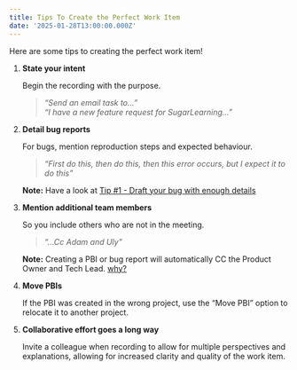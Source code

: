 ```yaml
---
title: Tips To Create the Perfect Work Item
date: '2025-01-28T13:00:00.000Z'
---
```


Here are some tips to creating the perfect work item!

1. **State your intent**

   Begin the recording with the purpose.
  
   > *“Send an email task to...”*\
   > *“I have a new feature request for SugarLearning...”*

2. **Detail bug reports**

   For bugs, mention reproduction steps and expected behaviour.
  
   > *“First do this, then do this, then this error occurs, but I expect it to do this”*
  
   **Note:** Have a look at [Tip #1 - Draft your bug with enough details](https://www.ssw.com.au/rules/report-bugs-and-suggestions/#tip-1-draft-your-bug-with-enough-details)

3. **Mention additional team members**

   So you include others who are not in the meeting.
  
   > *“...Cc Adam and Uly”*
  
   **Note:** Creating a PBI or bug report will automatically CC the Product Owner and Tech Lead. [why?](https://yakshaver.ai/docs/user-mention-guidelines-in-work-item-descriptions)

4. **Move PBIs**

   If the PBI was created in the wrong project, use the “Move PBI” option to relocate it to another project.

5. **Collaborative effort goes a long way**

   Invite a colleague when recording to allow for multiple perspectives and explanations, allowing for increased clarity and quality of the work item.
